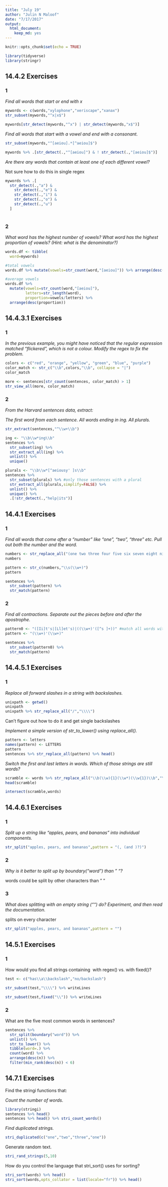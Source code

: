 ```yaml
---
title: "July 19"
author: "Julin N Maloof"
date: "7/17/2017"
output: 
  html_document: 
    keep_md: yes
---
```


```r
knitr::opts_chunk$set(echo = TRUE)
```

```r
library(tidyverse)
library(stringr)
```



## 14.4.2 Exercises

### 1
_Find all words that start or end with x_
```r
mywords <- c(words,"xylophone","xeriscape","xanax")
str_subset(mywords,"^x|x$")

mywords[str_detect(mywords,"^x") | str_detect(mywords,"x$")]
```

_Find all words that start with a vowel and end with a consonant._

```r
str_subset(mywords,"^[aeiou].*[^aeiou]$")

mywords %>% .[str_detect(.,"^[aeiou]") & ! str_detect(.,"[aeiou]$")]
```

_Are there any words that contain at least one of each different vowel?_

Not sure how to do this in single regex

```r
mywords %>% .[
  str_detect(.,"a") & 
    str_detect(.,"e") & 
    str_detect(.,"i") & 
    str_detect(.,"o") & 
    str_detect(.,"u") 
  ]
    
```


### 2

_What word has the highest number of vowels? What word has the highest proportion of vowels? (Hint: what is the denominator?)_

```r
words.df <- tibble(
  word=mywords)

#total vowels
words.df %>% mutate(vowels=str_count(word,"[aeiou]")) %>% arrange(desc(vowels))

#average vowels
words.df %>% 
  mutate(vowels=str_count(word,"[aeiou]"),
         letters=str_length(word),
         proportion=vowels/letters) %>% 
  arrange(desc(proportion))
```

## 14.4.3.1 Exercises

### 1 
_In the previous example, you might have noticed that the regular expression matched “flickered”, which is not a colour. Modify the regex to fix the problem._
```r
colors <- c("red", "orange", "yellow", "green", "blue", "purple")
color_match <- str_c("\\b",colors,"\\b", collapse = "|")
color_match
```

```r
more <- sentences[str_count(sentences, color_match) > 1]
str_view_all(more, color_match)
```

### 2
_From the Harvard sentences data, extract:_

_The first word from each sentence._
_All words ending in ing._
_All plurals._

```r
str_extract(sentences,"^\\w+\\b")
```

```r
ing <- "\\b\\w*ing\\b"
sentences %>%
  str_subset(ing) %>%
  str_extract_all(ing) %>% 
  unlist() %>%
  unique()
```

```r
plurals <- "\\b\\w*[^aeiousy' ]s\\b"
sentences %>% 
  str_subset(plurals) %>% #only those sentences with a plural
  str_extract_all(plurals,simplify=FALSE) %>%
  unlist() %>%
  unique() %>%
  .[!str_detect(.,"help|its")]
```

## 14.4.1 Exercises

### 1 
_Find all words that come after a “number” like “one”, “two”, “three” etc. Pull out both the number and the word._

```r
numbers <- str_replace_all("(one two three four five six seven eight nine ten eleven twelve thirteen fourteen fifteen sixteen seventeen eighteen nineteen twenty)"," ","|")
numbers

pattern <- str_c(numbers,"\\s(\\w+)")
pattern

sentences %>% 
  str_subset(pattern) %>%
  str_match(pattern)
```

### 2
_Find all contractions. Separate out the pieces before and after the apostrophe._
```r
pattern0 <- "([Ii]t's|[Ll]et's)|((\\w+)'([^s ]+))" #match all words with a "'" except for possesives
pattern <- "(\\w+)'(\\w+)"

sentences %>% 
  str_subset(pattern0) %>%
  str_match(pattern)
```


## 14.4.5.1 Exercises

### 1
_Replace all forward slashes in a string with backslashes._

```r
unixpath <- getwd()
unixpath
unixpath %>% str_replace_all("/","\\\\")
```

Can't figure out how to do it and get single backslashes

_Implement a simple version of str_to_lower() using replace_all()._
```r
pattern <- letters
names(pattern) <- LETTERS
pattern
sentences %>% str_replace_all(pattern) %>% head()
```


_Switch the first and last letters in words. Which of those strings are still words?_
```r
scramble <- words %>% str_replace_all("\\b(\\w){1}(\\w*)(\\w{1})\\b","\\3\\2\\1")
head(scramble)
```

```r
intersect(scramble,words)
```


## 14.4.6.1 Exercises

### 1
_Split up a string like "apples, pears, and bananas" into individual components._
```r
str_split("apples, pears, and bananas",pattern = "(, (and )?)")
```


### 2
_Why is it better to split up by boundary("word") than " "?_

words could be split by other characters than " "

### 3
_What does splitting with an empty string ("") do? Experiment, and then read the documentation._

splits on every character
```r
str_split("apples, pears, and bananas",pattern = "")
```


## 14.5.1 Exercises

### 1
How would you find all strings containing \ with regex() vs. with fixed()?
```r
test <- c("has\\a\\backslash","no/backslash")

str_subset(test,"\\\\") %>% writeLines

str_subset(test,fixed("\\")) %>% writeLines
```


### 2
What are the five most common words in sentences?

```r
sentences %>% 
  str_split(boundary("word")) %>%
  unlist() %>%
  str_to_lower() %>%
  tibble(word=.) %>%
  count(word) %>%
  arrange(desc(n)) %>%
  filter(min_rank(desc(n)) < 6)
```

## 14.7.1 Exercises

Find the stringi functions that:

_Count the number of words._

```r
library(stringi)
sentences %>% head()
sentences %>% head() %>% stri_count_words()
```


_Find duplicated strings._
```r
stri_duplicated(c("one","two","three","one"))
```

Generate random text.

```r
stri_rand_strings(5,10)
```

How do you control the language that stri_sort() uses for sorting?

```r
stri_sort(words) %>% head()
stri_sort(words,opts_collator = list(locale="fr")) %>% head()
```

